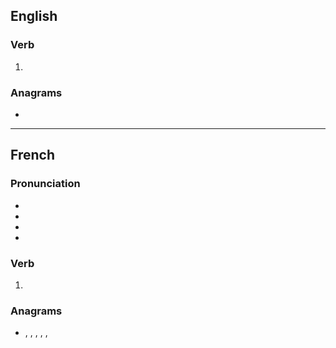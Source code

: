 ==English==

===Verb===
{{head|en|verb form}}

# {{en-third-person singular of|coure}}

===Anagrams===
* {{anagrams|en|a=ceorsu|'course|Couser|Crouse|Crusoe|cerous|course|crouse|source}}

----

==French==

===Pronunciation===
* {{fr-IPA|pos=v}}
* {{audio|fr|LL-Q150 (fra)-Pamputt-coures.wav|Audio}}
* {{audio|fr|LL-Q150 (fra)-DenisdeShawi-coures.wav|Audio (CAN)}}
* {{homophones|fr|cour|coure|courent|courre|cours|court|courts}}

===Verb===
{{head|fr|verb form}}

# {{inflection of|fr|courir||2|s|pres|subj}}

===Anagrams===
* {{l|fr|coeurs}}, {{l|fr|cœurs}}, {{l|fr|course}}, {{l|fr|coursé}}, {{l|fr|écrous}}, {{l|fr|source}}
